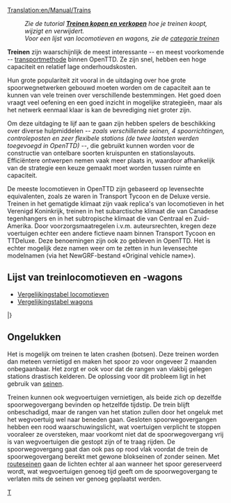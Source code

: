 [[Translation:en/Manual/Trains]]
{{nl/Manual/Inhoudsopgave}}
:''Zie de tutorial '''[[nl/Manual/Treinen kopen en verkopen|Treinen kopen en verkopen]]''' hoe je treinen koopt, wijzigt en verwijdert.''
:''Voor een lijst van locomotieven en wagons, zie de [[:Category:nl/Manual/Treinen|categorie treinen]]''

'''Treinen''' zijn waarschijnlijk de meest interessante -- en meest voorkomende -- [[nl/Manual/Voertuigen|transportmethode]] binnen OpenTTD. Ze zijn snel, hebben een hoge capaciteit en relatief lage onderhoudskosten.

Hun grote populariteit zit vooral in de uitdaging over hoe grote spoorwegnetwerken gebouwd moeten worden om de capaciteit aan te kunnen van vele treinen over verschillende bestemmingen. Het goed doen vraagt veel oefening en een goed inzicht in mogelijke strategieën, maar als het netwerk eenmaal klaar is kan de bevrediging niet groter zijn.

Om deze uitdaging te lijf aan te gaan zijn hebben spelers de beschikking over diverse hulpmiddelen ''-- zoals verschillende seinen, 4 spoorrichtingen, controleposten en zeer flexibele stations (de twee laatsten werden toegevoegd in OpenTTD) --'', die gebruikt kunnen worden voor de constructie van ontelbare soorten kruispunten en stationslayouts. Efficiëntere ontwerpen nemen vaak meer plaats in, waardoor afhankelijk van de strategie een keuze gemaakt moet worden tussen ruimte en capaciteit.

De meeste locomotieven in OpenTTD zijn gebaseerd op levensechte equivalenten, zoals ze waren in Transport Tycoon en de Deluxe versie. Treinen in het gematigde klimaat zijn vaak replica's van locomotieven in het Verenigd Koninkrijk, treinen in het subarctische klimaat die van Canadese tegenhangers en in het subtropische klimaat die van Centraal en Zuid-Amerika. Door voorzorgsmaatregelen i.v.m. auteursrechten, kregen deze voertuigen echter een andere fictieve naam binnen Transport Tycoon en TTDeluxe. Deze benoemingen zijn ook zo gebleven in OpenTTD. Het is echter mogelijk deze namen weer om te zetten in hun levensechte modelnamen (via het NewGRF-bestand «Original vehicle name»).

== Lijst van treinlocomotieven en -wagons ==

* [[nl/Manual/Base Set/Trains/Vergelijkingstabel locomotieven|Vergelijkingstabel locomotieven]]
* [[nl/Manual/Base Set/Trains/Vergelijkingstabel wagons|Vergelijkingstabel wagons]]

{{nl/Manual/Voertuigentabel/Start}}
{{en/Manual/VehicleTable/Header|Stoom}}
{{en/Manual/VehicleTable/Row|
*[[File:en/Manual/Base Set/Trains/Kirbypaultank.png|Kirby Paul Tank Engine]] [[nl/Manual/Base Set/Trains/Kirby Paul Tank|Kirby Paul Tank]]
*[[File:en/Manual/Base Set/Trains/Chaneyjubilee.png|Chaney "Jubilee" Engine]] [[nl/Manual/Base Set/Trains/Chaney 'Jubilee'|Chaney "Jubilee"]]
*[[File:en/Manual/Base Set/Trains/Ginzua4.png|Ginzu "A4" Engine]] [[nl/Manual/Base Set/Trains/Ginzu 'A4'|Ginzu "A4"]]
*[[File:en/Manual/Base Set/Trains/Sh8p.png|SH "8P" Engine]] [[nl/Manual/Base Set/Trains/SH '8P'|SH "8P"]]
|
*[[File:en/Manual/Base Set/Trains/Wills280.png|Wills 2-8-0 Engine]] [[nl/Manual/Base Set/Trains/Wills 2-8-0|Wills 2-8-0]]
|
*[[File:en/Manual/Base Set/Trains/Wills280.png|Wills 2-8-0 Engine]] [[nl/Manual/Base Set/Trains/Wills 2-8-0|Wills 2-8-0]]
|
*[[File:en/Manual/Base Set/Trains/Ploddyphutchoochoo.png|Ploddyphut Choo-Choo Engine]] [[nl/Manual/Base Set/Trains/Ploddyphut Choo-Choo|Ploddyphut Choo-Choo]]
*[[File:en/Manual/Base Set/Trains/Powernautchoochoo.png|Powernaut Choo-Choo Engine]] [[nl/Manual/Base Set/Trains/Powernaut Choo-Choo|Powernaut Choo-Choo]]
*[[File:en/Manual/Base Set/Trains/Mightymoverchoochoo.png|Might Mover Choo-Choo Engine]] [[nl/Manual/Base Set/Trains/Mightymover Choo-Choo|Mightymover Choo-Choo]]
}}
{{en/Manual/VehicleTable/Header|Diesel}}
{{en/Manual/VehicleTable/Row|
*[[File:en/Manual/Base Set/Trains/Manleymoreldmu.png|Manley-Morel DMU Engine]] [[nl/Manual/Base Set/Trains/Manley-Morel DMU|Manley-Morel DMU]]
*[[File:en/Manual/Base Set/Trains/Shhendry25.png|SH/Hendry "25" Engine]] [[nl/Manual/Base Set/Trains/Hendry '25'|SH/Hendry "25"]]
*[[File:en/Manual/Base Set/Trains/Floss47.png|Floss "47" Engine]] [[nl/Manual/Base Set/Trains/Floss '47'|Floss "47"]]
*[[File:en/Manual/Base Set/Trains/Uu37.png|UU "37" Engine]] [[nl/Manual/Base Set/Trains/UU '37'|UU "37"]]
*[[File:en/Manual/Base Set/Trains/Sh125.png|SH "125" Engine]] [[nl/Manual/Base Set/Trains/SH '125'|SH "125"]]
*[[File:en/Manual/Base Set/Trains/Dash.png|"Dash" Engine]] [[nl/Manual/Base Set/Trains/Dash|"Dash"]]
|
*[[File:en/Manual/Base Set/Trains/Mjs250.png|MJS 250 Locomotief]] [[nl/Manual/Base Set/Trains/MJS250|MJS 250]]
*[[File:en/Manual/Base Set/Trains/Kelling3100.png|Kelling 3100 Locomotief]] [[nl/Manual/Base Set/Trains/Kelling 3100|Kelling 3100]]
*[[File:en/Manual/Base Set/Trains/Cs4000.png|CS4000 Locomotief]] [[nl/Manual/Base Set/Trains/CS4000|CS4000]]
*[[File:en/Manual/Base Set/Trains/Cs2400.png|CS2400 Locomotief]] [[nl/Manual/Base Set/Trains/CS2400|CS2400]]
*[[File:en/Manual/Base Set/Trains/Mjs1000.png|MJS 1000 Locomotief]] [[nl/Manual/Base Set/Trains/MJS 1000|MJS 1000]]
*[[File:en/Manual/Base Set/Trains/Centennial.png|Centennial Locomotief]] [[nl/Manual/Base Set/Trains/Centennial|Centennial]]
*[[File:en/Manual/Base Set/Trains/Turnerturbo.png|Turner Turbo]] [[nl/Manual/Base Set/Trains/Turner Turbo|Turner Turbo]]
|
*[[File:en/Manual/Base Set/Trains/Mjs250.png|MJS 250 Locomotief]] [[nl/Manual/Base Set/Trains/MJS250|MJS 250]]
*[[File:en/Manual/Base Set/Trains/Kelling3100.png|Kelling 3100 Locomotief]] [[nl/Manual/Base Set/Trains/Kelling 3100|Kelling 3100]]
*[[File:en/Manual/Base Set/Trains/Cs4000.png|CS4000 Locomotief]] [[nl/Manual/Base Set/Trains/CS4000|CS4000]]
*[[File:en/Manual/Base Set/Trains/Cs2400.png|CS2400 Locomotief]] [[nl/Manual/Base Set/Trains/CS2400|CS2400]]
*[[File:en/Manual/Base Set/Trains/Mjs1000.png|MJS 1000 Locomotief]] [[nl/Manual/Base Set/Trains/MJS 1000|MJS 1000]]
*[[File:en/Manual/Base Set/Trains/Centennial.png|Centennial Locomotief]] [[nl/Manual/Base Set/Trains/Centennial|Centennial]]
*[[File:en/Manual/Base Set/Trains/Turnerturbo.png|Turner Turbo]] [[nl/Manual/Base Set/Trains/Turner Turbo|Turner Turbo]]
|
*[[File:en/Manual/Base Set/Trains/Ploddyphutdiesel.png|Ploddyphut Diesel]] [[nl/Manual/Base Set/Trains/Ploddyphut Diesel|Ploddyphut Diesel]]
*[[File:en/Manual/Base Set/Trains/Powernautdiesel.png|Powernaut Diesel]] [[nl/Manual/Base Set/Trains/Powernaut Diesel|Powernaut Diesel]]
}}
{{en/Manual/VehicleTable/Header|Elektrisch}}
{{en/Manual/VehicleTable/Row|
*[[File:en/Manual/Base Set/Trains/Sh30.png|SH "30" Locomotief]] [[nl/Manual/Base Set/Trains/SH '30'|SH "30"]]
*[[File:en/Manual/Base Set/Trains/Sh40.png|SH "40" Locomotief]] [[nl/Manual/Base Set/Trains/SH '40'|SH "40"]]
*[[File:en/Manual/Base Set/Trains/Tim.png|"T.I.M" Locomotief]] [[nl/Manual/Base Set/Trains/T.I.M.|"T.I.M."]]
*[[File:en/Manual/Base Set/Trains/Asiastar.png|"Asiastar" Locomotief]] [[nl/Manual/Base Set/Trains/AsiaStar|"AsiaStar"]]
|
Geen
|
Geen
|
Geen
}}
{{en/Manual/VehicleTable/Header|Monorail}}
{{en/Manual/VehicleTable/Row|
*[[File:en/Manual/Base Set/Trains/X2001.png|X2001 Monorail Locomotief]] [[nl/Manual/Base Set/Trains/X2001|'X2001']]
*[[File:en/Manual/Base Set/Trains/Millenniumz1.png|Milennium 'Z1' Monorail Locomotief]] [[nl/Manual/Base Set/Trains/Millennium Z1|'Millennium Z1']]
|
*[[File:en/Manual/Base Set/Trains/X2001.png|X2001 Monorail Locomotief]] [[nl/Manual/Base Set/Trains/X2001|'X2001']]
*[[File:en/Manual/Base Set/Trains/Millenniumz1.png|Milennium 'Z1' Monorail Locomotief]] [[nl/Manual/Base Set/Trains/Millennium Z1|'Millennium Z1']]
|
*[[File:en/Manual/Base Set/Trains/X2001.png|X2001 Monorail Locomotief]] [[nl/Manual/Base Set/Trains/X2001|'X2001']]
*[[File:en/Manual/Base Set/Trains/Millenniumz1.png|Milennium 'Z1' Monorail Locomotief]] [[nl/Manual/Base Set/Trains/Millennium Z1|'Millennium Z1']]
|
*[[File:en/Manual/Base Set/Trains/Wizzowowz99.png|Wizzowow 'Z99' Monorail Locomotief]] [[nl/Manual/Base Set/Trains/Wizzowow Z99|Wizzowow Z99]]
}}
{{en/Manual/VehicleTable/Header|MagLev}}
{{en/Manual/VehicleTable/Row|
*[[File:en/Manual/Base Set/Trains/Lev1leviathan.png|MagLev Locomotief 1: Leviathan]] [[nl/Manual/Base Set/Trains/Lev1 'Leviathan'|Lev1 'Leviathan']]
*[[File:en/Manual/Base Set/Trains/Lev2cyclops.png|MagLev Locomotief 2: Cyclops]] [[nl/Manual/Base Set/Trains/Lev2 'Cyclops'|Lev2 'Cyclops']]
*[[File:en/Manual/Base Set/Trains/Lev3pegasus.png|MagLev Locomotief 3: Pegasus]] [[nl/Manual/Base Set/Trains/Lev3 'Pegasus'|Lev3 'Pegasus']]
*[[File:en/Manual/Base Set/Trains/Lev4chimaerarhead.png|MagLev Locomotief 4: Chimaera (front)]] [[nl/Manual/Base Set/Trains/Lev4 'Chimaera'|Lev4 'Chimaera']]
|
*[[File:en/Manual/Base Set/Trains/Lev1leviathan.png|MagLev Locomotief 1: Leviathan]] [[nl/Manual/Base Set/Trains/Lev1 'Leviathan'|Lev1 'Leviathan']]
*[[File:en/Manual/Base Set/Trains/Lev2cyclops.png|MagLev Locomotief 2: Cyclops]] [[nl/Manual/Base Set/Trains/Lev2 'Cyclops'|Lev2 'Cyclops']]
*[[File:en/Manual/Base Set/Trains/Lev3pegasus.png|MagLev Locomotief 3: Pegasus]] [[nl/Manual/Base Set/Trains/Lev3 'Pegasus'|Lev3 'Pegasus']]
*[[File:en/Manual/Base Set/Trains/Lev4chimaerarhead.png|MagLev Locomotief 4: Chimaera (front)]] [[nl/Manual/Base Set/Trains/Lev4 'Chimaera'|Lev4 'Chimaera']]
|
*[[File:en/Manual/Base Set/Trains/Lev1leviathan.png|MagLev Locomotief 1: Leviathan]] [[nl/Manual/Base Set/Trains/Lev1 'Leviathan'|Lev1 'Leviathan']]
*[[File:en/Manual/Base Set/Trains/Lev2cyclops.png|MagLev Locomotief 2: Cyclops]] [[nl/Manual/Base Set/Trains/Lev2 'Cyclops'|Lev2 'Cyclops']]
*[[File:en/Manual/Base Set/Trains/Lev3pegasus.png|MagLev Locomotief 3: Pegasus]] [[nl/Manual/Base Set/Trains/Lev3 'Pegasus'|Lev3 'Pegasus']]
*[[File:en/Manual/Base Set/Trains/Lev4chimaerarhead.png|MagLev Locomotief 4: Chimaera (front)]] [[nl/Manual/Base Set/Trains/Lev4 'Chimaera'|Lev4 'Chimaera']]
|
*[[File:en/Manual/Base Set/Trains/Wizzowowrocketeer.png|Wizzowow Rocketeer uit het speelgoedlandschap]] [[nl/Manual/Base Set/Trains/Wizzowow Rocketeer|Wizzowow Rocketeer]]
}}
{{en/Manual/VehicleTable/Header|Wagons}}
{{en/Manual/VehicleTable/Row|
*[[File:en/Manual/Base Set/Trains/Passengercarriage.png|Standaard Passagierswagon]] [[nl/Manual/Base Set/Trains/Passagierswagon|Passagierswagon]]
*[[File:en/Manual/Base Set/Trains/Mailvan.png|Standaard postwagon]] [[nl/Manual/Base Set/Trains/Postwagon|Postwagon]]
*[[File:en/Manual/Base Set/Trains/Coaltruck.png|Standaard kolenwagen]] [[nl/Manual/Base Set/Trains/Kolenwagon|Kolenwagon]]
*[[File:en/Manual/Base Set/Trains/Oiltanker car.png|Standaard olietanker]] [[nl/Manual/Base Set/Trains/Olietanker|Olietanker]]
*[[File:en/Manual/Base Set/Trains/Livestockvan.png|Standaard veewagon]] [[nl/Manual/Base Set/Trains/Veewagon|Veewagon]]
*[[File:en/Manual/Base Set/Trains/Goodsvan.png|Standaard goederenwagon]] [[nl/Manual/Base Set/Trains/Goederenwagon|Goederenwagon]]
*[[File:en/Manual/Base Set/Trains/Grainhopper.png|Standaard graanwagon]] [[nl/Manual/Base Set/Trains/Graanwagon|Graanwagon]]
*[[File:en/Manual/Base Set/Trains/Woodtruck.png|Standaard houtwagon]] [[nl/Manual/Base Set/Trains/Houtwagon|Houtwagon]]
*[[File:en/Manual/Base Set/Trains/Ironorehopper.png|Standaard ijzerertswagon]] [[nl/Manual/Base Set/Trains/IJzerertswagon|IJzerertswagon]]
*[[File:en/Manual/Base Set/Trains/Steeltruck.png|Standaard staalwagon]] [[nl/Manual/Base Set/Trains/Staalwagon|Staalwagon]]
*[[File:en/Manual/Base Set/Trains/Armouredvan.png|Standaard gepantserde wagon]] [[nl/Manual/Base Set/Trains/Gepantserde wagon|Gepantserde wagon]]
|
*[[File:en/Manual/Base Set/Trains/Passengercarriagex.png|Tropische and Subarctische passagierswagon]] [[nl/Manual/Base Set/Trains/Passagierswagon|Passagierswagon]]
*[[File:en/Manual/Base Set/Trains/Mailvan.png|Standaard postwagon]] [[nl/Manual/Base Set/Trains/Postwagon|Postwagon]]
*[[File:en/Manual/Base Set/Trains/Coaltruck.png|Standaard kolenwagen]] [[nl/Manual/Base Set/Trains/Kolenwagon|Kolenwagon]]
*[[File:en/Manual/Base Set/Trains/Oiltanker car.png|Standaard olietanker]] [[nl/Manual/Base Set/Trains/Olietanker|Olietanker]]
*[[File:en/Manual/Base Set/Trains/Livestockvan.png|Standaard veewagon]] [[nl/Manual/Base Set/Trains/Veewagon|Veewagon]]
*[[File:en/Manual/Base Set/Trains/Goodsvan.png|Standaard goederenwagon]] [[nl/Manual/Base Set/Trains/Goederenwagon|Goederenwagon]]
*[[File:en/Manual/Base Set/Trains/Grainhopper.png|Standaard graanwagon]] [[nl/Manual/Base Set/Trains/Graanwagon|Graanwagon]]
*[[File:en/Manual/Base Set/Trains/Woodtruck.png|Standaard houtwagon]] [[nl/Manual/Base Set/Trains/Houtwagon|Houtwagon]]
*[[File:en/Manual/Base Set/Trains/Armouredvan.png|Standaard gepantserde wagon]] [[nl/Manual/Base Set/Trains/Gepantserde wagon|Gepantserde wagon]]
*[[File:en/Manual/Base Set/Trains/Foodvan.png|Tropische and Subarctische voedselwagon]] [[nl/Manual/Base Set/Trains/Voedselwagon|Voedselwagon]]
*[[File:en/Manual/Base Set/Trains/Papertruck.png|Tropische and Subarctische papierwagon]] [[nl/Manual/Base Set/Trains/Papierwagon|Papierwagon]]
|
*[[File:en/Manual/Base Set/Trains/Passengercarriagex.png|Tropische and Subarctische passagierswagon]] [[nl/Manual/Base Set/Trains/Passagierswagon|Passagierswagon]]
*[[File:en/Manual/Base Set/Trains/Mailvan.png|Standaard postwagon]] [[nl/Manual/Base Set/Trains/Postwagon|Postwagon]]
*[[File:en/Manual/Base Set/Trains/Oiltanker car.png|Standaard olietanker]] [[nl/Manual/Base Set/Trains/Olietanker|Olietanker]]
*[[File:en/Manual/Base Set/Trains/Goodsvan.png|Standaard goederenwagon]] [[nl/Manual/Base Set/Trains/Goederenwagon|Goederenwagon]]
*[[File:en/Manual/Base Set/Trains/Grainhopper.png|Standaard graanwagon]] [[en/Manual/Base Set/Trains/Grain Hopper|Graanwagon]]
*[[File:en/Manual/Base Set/Trains/Woodtruck.png|Standaard houtwagon]] [[nl/Manual/Base Set/Trains/Houtwagon|Houtwagon]]
*[[File:en/Manual/Base Set/Trains/Armouredvan.png|Standaard gepantserde]] [[nl/Manual/Base Set/Trains/Gepantserde wagon|Gepantserde wagon]]
*[[File:en/Manual/Base Set/Trains/Foodvan.png|Tropische and Subarctische voedselwagon]] [[nl/Manual/Base Set/Trains/Voedselwagon|Voedsel wagon]]
*[[File:en/Manual/Base Set/Trains/Copperorehopper.png|Tropische koperwagon]] [[nl/Manual/Base Set/Trains/Koperwagon|Koperwagon]]
*[[File:en/Manual/Base Set/Trains/Watertanker.png|Tropische watertanker]] [[nl/Manual/Base Set/Trains/Watertanker|Watertanker]]
*[[File:en/Manual/Base Set/Trains/Fruittruck.png|Tropical fruitwagon]] [[nl/Manual/Base Set/Trains/Fruitwagon|Fruitwagon]]
*[[File:en/Manual/Base Set/Trains/Rubbertruck.png|Tropische rubberwagon]] [[nl/Manual/Base Set/Trains/Rubberwagon|Rubberwagon]]
|
*[[File:en/Manual/Base Set/Trains/Passengercarriagetoyland.png|Standaard passagierswagon]] [[nl/Manual/Base Set/Trains/Passagierswagon|Passagierswagon]]
*[[File:en/Manual/Base Set/Trains/Mailvanx.png|Standaard postwagon]] [[nl/Manual/Base Set/Trains/Postwagon|Postwagon]]
*[[File:en/Manual/Base Set/Trains/Sugartruck.png|Suikerwagon in het speelgoedlandschap]] [[nl/Manual/Base Set/Trains/Suikerwagon|Suikerwagon]]
*[[File:en/Manual/Base Set/Trains/Candyflosshopper.png|Suikerspinnenwagon in het speelgoedlandschap]] [[nl/Manual/Base Set/Trains/Suikerspinnenwagon|Suikerspinnenwagon]]
*[[File:en/Manual/Base Set/Trains/Toffeehopper.png|Toffeewagon in het speelgoedlandschap]] [[nl/Manual/Base Set/Trains/Toffeewagon|Toffeewagon]]
*[[File:en/Manual/Base Set/Trains/Bubblevan.png|Bellenwagon in het speelgoedlandschap]] [[nl/Manual/Base Set/Trains/Bellenwagon|Bellenwagon]]
*[[File:en/Manual/Base Set/Trains/Colatanker.png|Colatanker in het speelgoedlandschap]] [[nl/Manual/Base Set/Trains/Colatanker|Colatanker]]
*[[File:en/Manual/Base Set/Trains/Sweetvan.png|Snoepwagon in het speelgoedlandschap]] [[nl/Manual/Base Set/Trains/Snoepwagon|Snoepwagon]]
*[[File:en/Manual/Base Set/Trains/Toyvan.png|Speelgoedwagon in het speelgoedlandschap]] [[nl/Manual/Base Set/Trains/Speelgoedwagon|Speelgoedwagon]]
*[[File:en/Manual/Base Set/Trains/Batterytruck.png|Batterijwagon in het speelgoedlandschap]] [[nl/Manual/Base Set/Trains/Batterijwagon|Batterijwagon]]
*[[File:en/Manual/Base Set/Trains/Fuzzydrinktruck.png|Frisdrankwagon in het speelgoedlandschap]] [[nl/Manual/Base Set/Trains/Frisdrankwagon|Frisdrankwagon]]
*[[File:en/Manual/Base Set/Trains/Plastictruck.png|Plasticwagon in het speelgoedlandschap]] [[nl/Manual/Base Set/Trains/Plasticwagon|Plasticwagon]]
}}
|}

==Ongelukken==
Het is mogelijk om treinen te laten crashen (botsen). Deze treinen worden dan meteen vernietigd en maken het spoor zo voor ongeveer 2 maanden onbegaanbaar. Het zorgt er ook voor dat de rangen van vlakbij gelegen stations drastisch kelderen. De oplossing voor dit probleem ligt in het gebruik van [[nl/Manual/Seinen|seinen]].

Treinen kunnen ook wegvoertuigen vernietigen, als beide zich op dezelfde spoorwegovergang bevinden op hetzelfde tijdstip. De trein blijft onbeschadigd, maar de rangen van het station zullen door het ongeluk met het wegvoertuig wel naar beneden gaan. Gesloten spoorwegovergangen hebben een rood waarschuwingslicht, wat voertuigen verplicht te stoppen vooraleer ze oversteken, maar voorkomt niet dat de spoorwegovergang vrij is van wegvoertuigen die gestopt zijn of te traag rijden. De spoorwegovergang gaat dan ook pas op rood vlak voordat de trein de spoorwegovergang bereikt met gewone blokseinen of zonder seinen. Met [[nl/Manual/Seinen#routeseinen|routeseinen]] gaan de lichten echter al aan wanneer het spoor gereserveerd wordt, wat wegvoertuigen genoeg tijd geeft om de spoorwegovergang te verlaten mits de seinen ver genoeg geplaatst werden.

<noinclude>[[Category:nl/Manual/Spoorwegen|T]]</noinclude>
